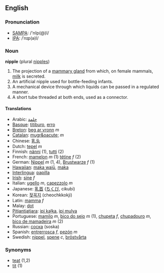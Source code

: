 ==English==
=== Pronunciation ===
*[[w:SAMPA|SAMPA]]: /'nIp(@)l/
*[[w:IPA|IPA]]: /ˈnɪp(ə)l/

=== Noun ===
'''nipple''' (plural [[nipples]])

# The projection of a [[mammary gland]] from which, on female mammals, [[milk]] is secreted.
# An artificial nipple used for bottle-feeding infants.
# A mechanical device through which liquids can be passed in a regulated manner.
# A short tube threaded at both ends, used as a connector.

==== Translations ====
*Arabic: [[حلمة]]
*[[Basque]]: [[titiburo]], [[erro]]
*[[Breton]]: [[beg ar vronn]] ''m''
*[[Catalan]]: [[mugr&oacute;]] ''m''
*Chinese: [[乳头]]
*Dutch: [[tepel]] ''m''
*Finnish: [[nänni]] (1), [[tutti]] (2)
*French: [[mamelon]] ''m'' (1) [[tétine]] ''f'' (2)
*German: [[Nippel]] ''m'' (1, 4), [[Brustwarze]] ''f'' (1)
*[[Hawaiian]]: [[maka waiū]], [[maka]]
*[[Interlingua]]: [[papilla]]
*[[Irish]]: [[sine]] ''f''
*Italian: [[ugello]] ''m'', [[capezzolo]] ''m''
*Japanese: [[乳首]] ([[ちくび]], cikubi)
*Korean: [[젖꼭지]] (cheochkkokji)
*Latin: [[mamma]] ''f''
*Malay: [[dot]]
*[[Pitjantjatjara]]: [[ipi kaḻka]], [[ipi mulya]]
*Portuguese: [[mamilo]] ''m'', [[bico do seio]] ''m'' (1), [[chupeta]] ''f'', [[chupadouro]] ''m'', [[bico de mamadeira]] ''m'' (2)
*Russian: [[соска]] (soska)
*Spanish: [[entrerrosca]] ''f'', [[pezón]] ''m''
*Swedish: [[nippel]], [[spene]] ''c'', [[bröstvårta]]

=== Synonyms ===
*[[teat]] (1,2)
*[[tit]] (1)